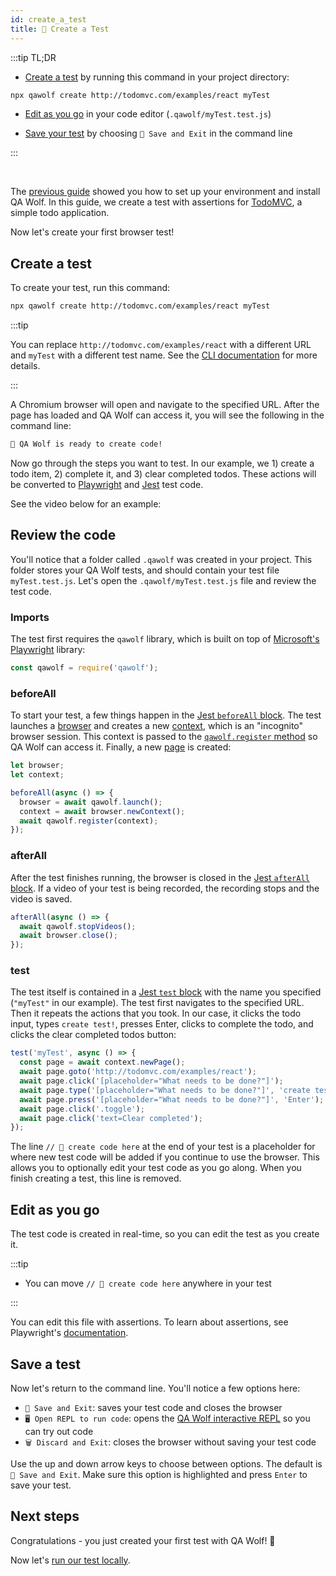 ```yaml
---
id: create_a_test
title: 🎨 Create a Test
---
```



:::tip TL;DR

- [Create a test](#create-a-test) by running this command in your project directory:

```bash
npx qawolf create http://todomvc.com/examples/react myTest
```

- [Edit as you go](#edit-as-you-go) in your code editor (`.qawolf/myTest.test.js`)

- [Save your test](#save-a-test) by choosing `💾 Save and Exit` in the command line

:::

<br />

The [previous guide](install) showed you how to set up your environment and install QA Wolf. In this guide, we create a test with assertions for [TodoMVC](http://todomvc.com/examples/react), a simple todo application.

Now let's create your first browser test!

## Create a test

To create your test, run this command:

```bash
npx qawolf create http://todomvc.com/examples/react myTest
```

:::tip

You can replace `http://todomvc.com/examples/react` with a different URL and `myTest` with a different test name. See the [CLI documentation](api/cli#npx-qawolf-create-url-name) for more details.

:::

A Chromium browser will open and navigate to the specified URL. After the page has loaded and QA Wolf can access it, you will see the following in the command line:

```bash
🐺 QA Wolf is ready to create code!
```

Now go through the steps you want to test. In our example, we 1) create a todo item, 2) complete it, and 3) clear completed todos. These actions will be converted to [Playwright](https://github.com/microsoft/playwright) and [Jest](https://jestjs.io/) test code.

See the video below for an example:

<YouTubeVideo src="https://www.youtube.com/embed/9B3s-FIyso8" />

## Review the code

You'll notice that a folder called `.qawolf` was created in your project. This folder stores your QA Wolf tests, and should contain your test file `myTest.test.js`. Let's open the `.qawolf/myTest.test.js` file and review the test code.

### Imports

The test first requires the `qawolf` library, which is built on top of [Microsoft's Playwright](https://github.com/microsoft/playwright) library:

```js
const qawolf = require('qawolf');
```

### beforeAll

To start your test, a few things happen in the [Jest `beforeAll` block](https://jestjs.io/docs/en/api#beforeallfn-timeout). The test launches a [browser](https://github.com/microsoft/playwright/blob/master/docs/api.md#class-browser) and creates a new [context](https://github.com/microsoft/playwright/blob/master/docs/api.md#class-browsercontext), which is an "incognito" browser session. This context is passed to the [`qawolf.register` method](api/qawolf/register) so QA Wolf can access it. Finally, a new [page](https://github.com/microsoft/playwright/blob/master/docs/api.md#class-page) is created:

```js
let browser;
let context;

beforeAll(async () => {
  browser = await qawolf.launch();
  context = await browser.newContext();
  await qawolf.register(context);
});
```

### afterAll

After the test finishes running, the browser is closed in the [Jest `afterAll` block](https://jestjs.io/docs/en/api#afterallfn-timeout). If a video of your test is being recorded, the recording stops and the video is saved.

```js
afterAll(async () => {
  await qawolf.stopVideos();
  await browser.close();
});
```

### test

The test itself is contained in a [Jest `test` block](https://jestjs.io/docs/en/api#testname-fn-timeout) with the name you specified (`"myTest"` in our example). The test first navigates to the specified URL. Then it repeats the actions that you took. In our case, it clicks the todo input, types `create test!`, presses Enter, clicks to complete the todo, and clicks the clear completed todos button:

```js
test('myTest', async () => {
  const page = await context.newPage();
  await page.goto('http://todomvc.com/examples/react');
  await page.click('[placeholder="What needs to be done?"]');
  await page.type('[placeholder="What needs to be done?"]', 'create test!');
  await page.press('[placeholder="What needs to be done?"]', 'Enter');
  await page.click('.toggle');
  await page.click('text=Clear completed');
});
```

The line `// 🐺 create code here` at the end of your test is a placeholder for where new test code will be added if you continue to use the browser. This allows you to optionally edit your test code as you go along. When you finish creating a test, this line is removed.

## Edit as you go

The test code is created in real-time, so you can edit the test as you create it.

:::tip

- You can move `// 🐺 create code here` anywhere in your test

:::

You can edit this file with assertions. To learn about assertions, see Playwright's [documentation](https://playwright.dev/#version=v1.2.0&path=docs%2Fassertions.md&q=custom-assertions).

## Save a test

Now let's return to the command line. You'll notice a few options here:

- `💾 Save and Exit`: saves your test code and closes the browser
- `🖥️ Open REPL to run code`: opens the [QA Wolf interactive REPL](use_the_repl) so you can try out code
- `🗑️ Discard and Exit`: closes the browser without saving your test code

Use the up and down arrow keys to choose between options. The default is `💾 Save and Exit`. Make sure this option is highlighted and press `Enter` to save your test.

## Next steps

Congratulations - you just created your first test with QA Wolf! 🎉

Now let's [run our test locally](run_tests_locally).
